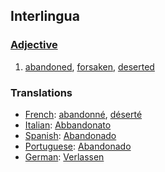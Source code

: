 ==Interlingua==
=== [[Adjective]] ===
#[[abandoned]], [[forsaken]], [[deserted]]

=== Translations ===
*[[French]]: [[abandonné]], [[déserté]]
*[[Italian]]: [[Abbandonato]]
*[[Spanish]]: [[Abandonado]]
*[[Portuguese]]: [[Abandonado]]
*[[German]]: [[Verlassen]]